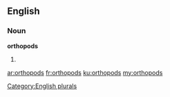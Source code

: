 ==English==

===Noun===
'''orthopods'''

# {{plural of|[[orthopod]]}}

[[Category:English plurals]]

[[ar:orthopods]]
[[fr:orthopods]]
[[ku:orthopods]]
[[my:orthopods]]